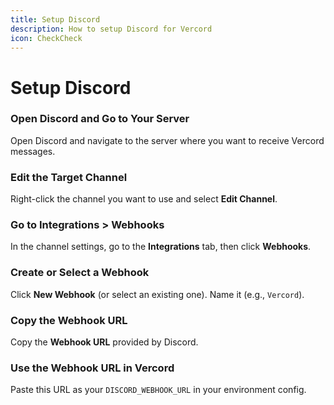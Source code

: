 ```yaml
---
title: Setup Discord
description: How to setup Discord for Vercord
icon: CheckCheck
---
```



# Setup Discord

<Steps>
<Step>

### Open Discord and Go to Your Server

Open Discord and navigate to the server where you want to receive Vercord
messages.

</Step>
<Step>

### Edit the Target Channel

Right-click the channel you want to use and select **Edit Channel**.

</Step>
<Step>

### Go to Integrations > Webhooks

In the channel settings, go to the **Integrations** tab, then click
**Webhooks**.

</Step>
<Step>

### Create or Select a Webhook

Click **New Webhook** (or select an existing one). Name it (e.g., `Vercord`).

</Step>
<Step>

### Copy the Webhook URL

Copy the **Webhook URL** provided by Discord.

</Step>
<Step>

### Use the Webhook URL in Vercord

Paste this URL as your `DISCORD_WEBHOOK_URL` in your environment config.

</Step>
</Steps>
